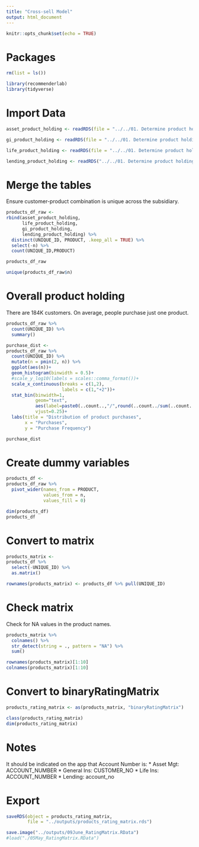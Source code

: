 ```yaml
---
title: "Cross-sell Model"
output: html_document
---
```


```r
knitr::opts_chunk$set(echo = TRUE)
```

# Packages

```r
rm(list = ls())

library(recommenderlab)
library(tidyverse)
```


# Import Data

```r
asset_product_holding <- readRDS(file = "../../01. Determine product holding/outputs/objects/asset_product_holding.rds")

gi_product_holding <- readRDS(file = "../../01. Determine product holding/outputs/objects/gi_product_holding.rds")

life_product_holding <- readRDS(file = "../../01. Determine product holding/outputs/objects/life_product_holding.rds")

lending_product_holding <- readRDS("../../01. Determine product holding/outputs/objects/lending_product_holding.rds")
```

# Merge the tables

Ensure customer-product combination is unique across the subsidiary.

```r
products_df_raw <-
rbind(asset_product_holding,
      life_product_holding,
      gi_product_holding,
      lending_product_holding) %>% 
  distinct(UNIQUE_ID, PRODUCT, .keep_all = TRUE) %>% 
  select(-n) %>% 
  count(UNIQUE_ID,PRODUCT)

products_df_raw

unique(products_df_raw$n)
```

# Overall product holding

There are 184K customers. On average, people purchase just one product.

```r
products_df_raw %>% 
  count(UNIQUE_ID) %>% 
  summary()
```

```r
purchase_dist <-
products_df_raw %>% 
  count(UNIQUE_ID) %>% 
  mutate(n = pmin(2, n)) %>% 
  ggplot(aes(n))+
  geom_histogram(binwidth = 0.5)+
  #scale_y_log10(labels = scales::comma_format())+
  scale_x_continuous(breaks = c(1,2),
                     labels = c(1,"+2"))+
  stat_bin(binwidth=1, 
           geom="text", 
           aes(label=paste0(..count..,"/",round(..count../sum(..count..), 2))), 
           vjust=0.25)+
  labs(title = "Distribution of product purchases",
       x = "Purchases",
       y = "Purchase Frequency")

purchase_dist
```


# Create dummy variables

```r
products_df <-
products_df_raw %>% 
  pivot_wider(names_from = PRODUCT, 
              values_from = n, 
              values_fill = 0)

dim(products_df)
products_df
```

# Convert to matrix

```r
products_matrix <-
products_df %>% 
  select(-UNIQUE_ID) %>% 
  as.matrix()

rownames(products_matrix) <- products_df %>% pull(UNIQUE_ID)
```

# Check matrix

Check for NA values in the product names.

```r
products_matrix %>% 
  colnames() %>% 
  str_detect(string = ., pattern = "NA") %>% 
  sum()
```

```r
rownames(products_matrix)[1:10]
colnames(products_matrix)[1:10]
```


# Convert to binaryRatingMatrix

```r
products_rating_matrix <- as(products_matrix, "binaryRatingMatrix")
```


```r
class(products_rating_matrix)
dim(products_rating_matrix)
```

# Notes

It should be indicated on the app that Account Number is:
* Asset Mgt: ACCOUNT_NUMBER
* General Ins: CUSTOMER_NO
* Life Ins: ACCOUNT_NUMBER
* Lending: account_no


# Export

```r
saveRDS(object = products_rating_matrix, 
        file = "../outputs/products_rating_matrix.rds")

save.image("../outputs/09June_RatingMatrix.RData")
#load("./05May_RatingMatrix.RData")
```

